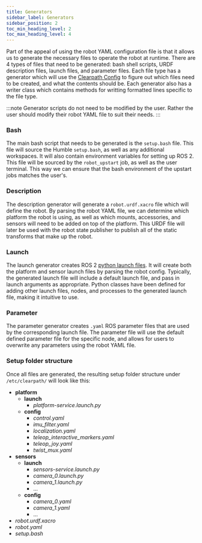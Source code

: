 ```yaml
---
title: Generators
sidebar_label: Generators
sidebar_position: 2
toc_min_heading_level: 2
toc_max_heading_level: 4
---
```


Part of the appeal of using the robot YAML configuration file is that it allows us to generate the necessary files
to operate the robot at runtime. There are 4 types of files that need to be generated: bash shell scripts, URDF description files,
launch files, and parameter files. Each file type has a generator which will use the [Clearpath Config](../overview#terminology) to figure out which files need to
be created, and what the contents should be. Each generator also has a writer class which contains methods for writting formatted
lines specific to the file type.

:::note
Generator scripts do not need to be modified by the user. Rather the user should modify their robot YAML file to suit their needs.
:::

### Bash

The main bash script that needs to be generated is the `setup.bash` file. This file will source the Humble `setup.bash`, as well as any
additional workspaces. It will also contain environment variables for setting up ROS 2. This file will be sourced by the `robot_upstart` job, as well
as the user terminal. This way we can ensure that the bash environment of the upstart jobs matches the user's.

### Description

The description generator will generate a `robot.urdf.xacro` file which will define the robot. By parsing the robot YAML file, we can determine which
platform the robot is using, as well as which mounts, accessories, and sensors will need to be added on top of the platform. This URDF file will later
be used with the robot state publisher to publish all of the static transforms that make up the robot.

### Launch

The launch generator creates ROS 2 [python launch files](https://docs.ros.org/en/humble/Tutorials/Intermediate/Launch/Creating-Launch-Files.html). It will create both the platform and sensor launch files by parsing the robot config. Typically, the generated launch file will include a default launch file, and pass in launch arguments as appropriate. Python classes have been defined for adding other launch files, nodes, and processes to the generated launch file, making it intuitive to use.

### Parameter

The parameter generator creates `.yaml` ROS parameter files that are used by the corresponding launch file. The parameter file will use the default defined
parameter file for the specific node, and allows for users to overwrite any parameters using the robot YAML file.

### Setup folder structure

Once all files are generated, the resulting setup folder structure under `/etc/clearpath/` will look like this: 

* **platform**
  * **launch**
    * *platform-service.launch.py*
  * **config**
    * *control.yaml*
    * *imu_filter.yaml*
    * *localization.yaml*
    * *teleop_interactive_markers.yaml*
    * *teleop_joy.yaml*
    * *twist_mux.yaml*
* **sensors**
  * **launch**
    * *sensors-service.launch.py*
    * *camera_0.launch.py*
    * *camera_1.launch.py*
    * ...
  * **config**
    * *camera_0.yaml*
    * *camera_1.yaml*
    * ...
* *robot.urdf.xacro*
* *robot.yaml*
* *setup.bash*

